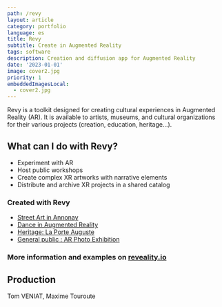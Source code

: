 ```yaml
---
path: /revy
layout: article
category: portfolio
language: es
title: Revy
subtitle: Create in Augmented Reality
tags: software
description: Creation and diffusion app for Augmented Reality
date: '2023-01-01'
image: cover2.jpg
priority: 1
embeddedImagesLocal:
  - cover2.jpg
---
```


Revy is a toolkit designed for creating cultural experiences in Augmented Reality (AR). It is available to artists, museums, and cultural organizations for their various projects (creation, education, heritage...).

## What can I do with Revy?
* Experiment with AR
* Host public workshops
* Create complex XR artworks with narrative elements
* Distribute and archive XR projects in a shared catalog

### Created with Revy
* [Street Art in Annonay](/mural-annonay/)
* [Dance in Augmented Reality](//reveality.io/fr/the-invisible-party/#content)
* [Heritage: La Porte Auguste](//reveality.io/fr/porte-auguste-nimes/#content)
* [General public : AR Photo Exhibition](//reveality.io/fr/environ-alger/#content)

### More information and examples on [reveality.io](https://reveality.io/)

## Production
Tom VENIAT, Maxime Touroute

